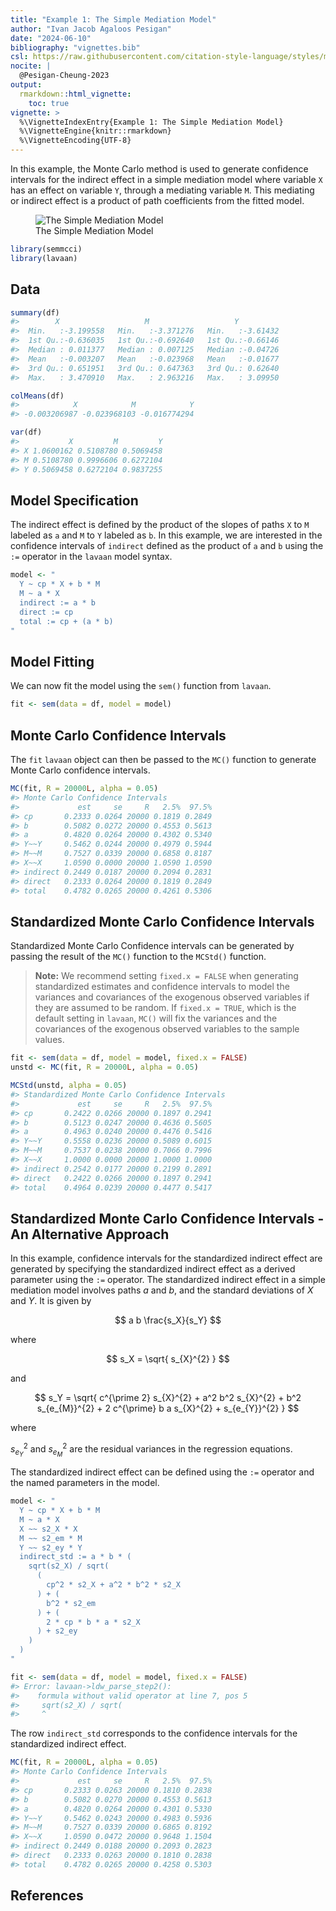 ```yaml
---
title: "Example 1: The Simple Mediation Model"
author: "Ivan Jacob Agaloos Pesigan"
date: "2024-06-10"
bibliography: "vignettes.bib"
csl: https://raw.githubusercontent.com/citation-style-language/styles/master/apa.csl
nocite: |
  @Pesigan-Cheung-2023
output:
  rmarkdown::html_vignette:
    toc: true
vignette: >
  %\VignetteIndexEntry{Example 1: The Simple Mediation Model}
  %\VignetteEngine{knitr::rmarkdown}
  %\VignetteEncoding{UTF-8}
---
```


<!-- vignettes/example-1-simple.Rmd is generated from .setup/vignettes/example-1-simple.Rmd.orig. Please edit that file -->





In this example,
the Monte Carlo method is used to generate confidence intervals
for the indirect effect in a simple mediation model where
variable `X` has an effect on variable `Y`,
through a mediating variable `M`.
This mediating or indirect effect
is a product of path coefficients from the fitted model.

![The Simple Mediation Model](https://raw.githubusercontent.com/jeksterslab/semmcci/main/.setup/latex/figures/png/simple.png)


``` r
library(semmcci)
library(lavaan)
```

## Data




``` r
summary(df)
#>        X                   M                   Y           
#>  Min.   :-3.199558   Min.   :-3.371276   Min.   :-3.61432  
#>  1st Qu.:-0.636035   1st Qu.:-0.692640   1st Qu.:-0.66146  
#>  Median : 0.011377   Median : 0.007125   Median :-0.04726  
#>  Mean   :-0.003207   Mean   :-0.023968   Mean   :-0.01677  
#>  3rd Qu.: 0.651951   3rd Qu.: 0.647363   3rd Qu.: 0.62640  
#>  Max.   : 3.470910   Max.   : 2.963216   Max.   : 3.09950
```

``` r
colMeans(df)
#>            X            M            Y 
#> -0.003206987 -0.023968103 -0.016774294
```

``` r
var(df)
#>           X         M         Y
#> X 1.0600162 0.5108780 0.5069458
#> M 0.5108780 0.9996606 0.6272104
#> Y 0.5069458 0.6272104 0.9837255
```

## Model Specification

The indirect effect is defined by the product of the slopes
of paths `X` to `M` labeled as `a` and `M` to `Y` labeled as `b`.
In this example, we are interested in the confidence intervals of `indirect`
defined as the product of `a` and `b` using the `:=` operator
in the `lavaan` model syntax.


``` r
model <- "
  Y ~ cp * X + b * M
  M ~ a * X
  indirect := a * b
  direct := cp
  total := cp + (a * b)
"
```

## Model Fitting

We can now fit the model using the `sem()` function from `lavaan`.


``` r
fit <- sem(data = df, model = model)
```

## Monte Carlo Confidence Intervals

The `fit` `lavaan` object can then be passed to the `MC()` function
to generate Monte Carlo confidence intervals.


``` r
MC(fit, R = 20000L, alpha = 0.05)
#> Monte Carlo Confidence Intervals
#>             est     se     R   2.5%  97.5%
#> cp       0.2333 0.0264 20000 0.1819 0.2849
#> b        0.5082 0.0272 20000 0.4553 0.5613
#> a        0.4820 0.0264 20000 0.4302 0.5340
#> Y~~Y     0.5462 0.0244 20000 0.4979 0.5944
#> M~~M     0.7527 0.0339 20000 0.6858 0.8187
#> X~~X     1.0590 0.0000 20000 1.0590 1.0590
#> indirect 0.2449 0.0187 20000 0.2094 0.2831
#> direct   0.2333 0.0264 20000 0.1819 0.2849
#> total    0.4782 0.0265 20000 0.4261 0.5306
```

## Standardized Monte Carlo Confidence Intervals

Standardized Monte Carlo Confidence intervals can be generated by passing the result of the `MC()` function to the `MCStd()` function.

> **Note:** We recommend setting `fixed.x = FALSE`
> when generating standardized estimates and confidence intervals
> to model the variances and covariances of the exogenous observed variables
> if they are assumed to be random.
> If `fixed.x = TRUE`, which is the default setting in `lavaan`,
> `MC()` will fix the variances and the covariances
> of the exogenous observed variables to the sample values.


``` r
fit <- sem(data = df, model = model, fixed.x = FALSE)
unstd <- MC(fit, R = 20000L, alpha = 0.05)
```


``` r
MCStd(unstd, alpha = 0.05)
#> Standardized Monte Carlo Confidence Intervals
#>             est     se     R   2.5%  97.5%
#> cp       0.2422 0.0266 20000 0.1897 0.2941
#> b        0.5123 0.0247 20000 0.4636 0.5605
#> a        0.4963 0.0240 20000 0.4476 0.5416
#> Y~~Y     0.5558 0.0236 20000 0.5089 0.6015
#> M~~M     0.7537 0.0238 20000 0.7066 0.7996
#> X~~X     1.0000 0.0000 20000 1.0000 1.0000
#> indirect 0.2542 0.0177 20000 0.2199 0.2891
#> direct   0.2422 0.0266 20000 0.1897 0.2941
#> total    0.4964 0.0239 20000 0.4477 0.5417
```

## Standardized Monte Carlo Confidence Intervals - An Alternative Approach

In this example, confidence intervals for the standardized indirect effect
are generated by specifying the standardized indirect effect
as a derived parameter using the `:=` operator.
The standardized indirect effect in a simple mediation model
involves paths $a$ and $b$,
and the standard deviations of $X$ and $Y$.
It is given by

$$
  a b
  \frac{s_X}{s_Y}
$$

\noindent where

$$
  s_X
  =
  \sqrt{
    s_{X}^{2}
  }
$$

\noindent and

$$
  s_Y
  =
  \sqrt{
    c^{\prime 2} s_{X}^{2}
    + a^2 b^2 s_{X}^{2}
    + b^2 s_{e_{M}}^{2}
    + 2 c^{\prime} b a s_{X}^{2}
    + s_{e_{Y}}^{2}
  }
$$

\noindent where

\noindent $s_{e_{Y}}^{2}$ and $s_{e_{M}}^{2}$ are the residual variances
in the regression equations.

The standardized indirect effect can be defined using the `:=` operator
and the named parameters in the model.


``` r
model <- "
  Y ~ cp * X + b * M
  M ~ a * X
  X ~~ s2_X * X
  M ~~ s2_em * M
  Y ~~ s2_ey * Y
  indirect_std := a * b * (
    sqrt(s2_X) / sqrt(
      (
        cp^2 * s2_X + a^2 * b^2 * s2_X
      ) + (
        b^2 * s2_em
      ) + (
        2 * cp * b * a * s2_X
      ) + s2_ey
    )
  )
"
```


``` r
fit <- sem(data = df, model = model, fixed.x = FALSE)
#> Error: lavaan->ldw_parse_step2():  
#>    formula without valid operator at line 7, pos 5
#>     sqrt(s2_X) / sqrt(
#>     ^
```

The row `indirect_std` corresponds to the confidence intervals for the standardized indirect effect.


``` r
MC(fit, R = 20000L, alpha = 0.05)
#> Monte Carlo Confidence Intervals
#>             est     se     R   2.5%  97.5%
#> cp       0.2333 0.0263 20000 0.1810 0.2838
#> b        0.5082 0.0270 20000 0.4553 0.5613
#> a        0.4820 0.0264 20000 0.4301 0.5330
#> Y~~Y     0.5462 0.0243 20000 0.4983 0.5936
#> M~~M     0.7527 0.0339 20000 0.6865 0.8192
#> X~~X     1.0590 0.0472 20000 0.9648 1.1504
#> indirect 0.2449 0.0188 20000 0.2093 0.2823
#> direct   0.2333 0.0263 20000 0.1810 0.2838
#> total    0.4782 0.0265 20000 0.4258 0.5303
```

## References
